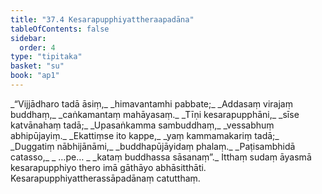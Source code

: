 ```yaml
---
title: "37.4 Kesarapupphiyattheraapadāna"
tableOfContents: false
sidebar:
  order: 4
type: "tipitaka"
basket: "su"
book: "ap1"
---
```



<DynamicBreadcrumb />

<Division number="12" book="ap1" bookNo="20" page="331">

<Paragraph number="4050" type="verses" book="ap1">
_“Vijjādharo tadā āsiṃ,_  
_himavantamhi pabbate;_  
_Addasaṃ virajaṃ buddhaṃ,_  
_caṅkamantaṃ mahāyasaṃ._  

</Paragraph>

</Division>
<Division number="13" book="ap1" bookNo="20" page="331">

<Paragraph number="4051" type="verses" book="ap1">
_Tīṇi kesarapupphāni,_  
_sīse katvānahaṃ tadā;_  
_Upasaṅkamma sambuddhaṃ,_  
_vessabhuṃ abhipūjayiṃ._  

</Paragraph>

</Division>
<Division number="14" book="ap1" bookNo="20" page="331">

<Paragraph number="4052" type="verses" book="ap1">
_Ekattiṃse ito kappe,_  
_yaṃ kammamakariṃ tadā;_  
_Duggatiṃ nābhijānāmi,_  
_buddhapūjāyidaṃ phalaṃ._  

</Paragraph>

</Division>
<Division number="15" book="ap1" bookNo="20" page="331">

<Paragraph number="4053" type="verses" book="ap1">
_Paṭisambhidā catasso,_  
_ …pe… _  
_kataṃ buddhassa sāsanaṃ”._  

</Paragraph>

<Paragraph number="4054" book="ap1">
Itthaṃ sudaṃ āyasmā kesarapupphiyo thero imā gāthāyo abhāsitthāti.

</Paragraph>
</Division>

<Paragraph number="4055" type="center" book="ap1">
Kesarapupphiyattherassāpadānaṃ catutthaṃ.
</Paragraph>